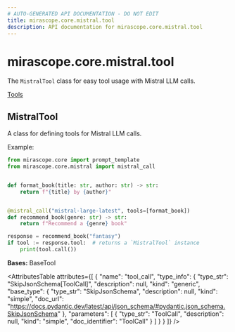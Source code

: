 ```yaml
---
# AUTO-GENERATED API DOCUMENTATION - DO NOT EDIT
title: mirascope.core.mistral.tool
description: API documentation for mirascope.core.mistral.tool
---
```


# mirascope.core.mistral.tool

The `MistralTool` class for easy tool usage with Mistral LLM calls.

<Info title="Usage">

[Tools](/docs/mirascope/learn/tools)

</Info>

## <ApiType type="Class" module="mirascope.core.mistral.tool" path="core/mistral/tool" symbolName="MistralTool" /> MistralTool

A class for defining tools for Mistral LLM calls.

Example:

```python
from mirascope.core import prompt_template
from mirascope.core.mistral import mistral_call


def format_book(title: str, author: str) -> str:
    return f"{title} by {author}"


@mistral_call("mistral-large-latest", tools=[format_book])
def recommend_book(genre: str) -> str:
    return f"Recommend a {genre} book"

response = recommend_book("fantasy")
if tool := response.tool:  # returns a `MistralTool` instance
    print(tool.call())
```

**Bases:** BaseTool

<AttributesTable
  attributes={[
  {
    "name": "tool_call",
    "type_info": {
      "type_str": "SkipJsonSchema[ToolCall]",
      "description": null,
      "kind": "generic",
      "base_type": {
        "type_str": "SkipJsonSchema",
        "description": null,
        "kind": "simple",
        "doc_url": "https://docs.pydantic.dev/latest/api/json_schema/#pydantic.json_schema.SkipJsonSchema"
      },
      "parameters": [
        {
          "type_str": "ToolCall",
          "description": null,
          "kind": "simple",
          "doc_identifier": "ToolCall"
        }
      ]
    }
  }
]}
/>



